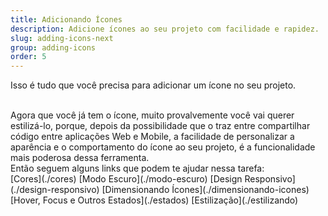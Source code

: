 ```yaml
---
title: Adicionando Ícones
description: Adicione ícones ao seu projeto com facilidade e rapidez.
slug: adding-icons-next
group: adding-icons
order: 5
---
```



Isso é tudo que você precisa para adicionar um ícone no seu projeto.

<br />
Agora que você já tem o ícone, muito provalvemente você vai querer estilizá-lo, porque, depois da possibilidade
que o <RocketIconsTextDefault /> traz entre compartilhar código entre aplicações Web e Mobile, a facilidade
de personalizar a aparência e o comportamento do ícone ao seu projeto, é a funcionalidade mais poderosa
dessa ferramenta.
<br />
Então seguem alguns links que podem te ajudar nessa tarefa:
<br />
[Cores](./cores)  
[Modo Escuro](./modo-escuro)  
[Design Responsivo](./design-responsivo)  
[Dimensionando Ícones](./dimensionando-icones)  
[Hover, Focus e Outros Estados](./estados)  
[Estilização](./estilizando)
